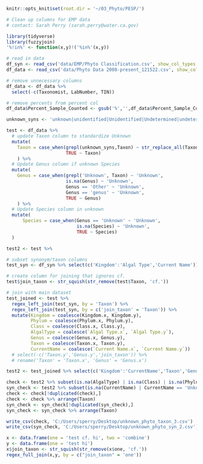 ```r
knitr::opts_knit$set(root.dir = '~/03_Phyto/PESP/')
```

```r
# Clean up columns for EMP data
# contact: Sarah Perry (sarah.perry@water.ca.gov)

library(tidyverse)
library(fuzzyjoin)
'%!in%' <- function(x,y)!('%in%'(x,y))
```

```r
# read in data
df_syn <- read_csv('data/EMP/Phyto Classification.csv', show_col_types = FALSE)
df_data <- read_csv('data/Phyto Data 2008-present_121522.csv', show_col_types = FALSE)

# remove unnecessary columns
df_data <- df_data %>%
  select(-c(Taxonomist, LabNumber, TIN))

# remove percents from percent col
df_data$Percent_Sample_Counted <- gsub('%','',df_data$Percent_Sample_Counted)
```

```r
unknown_syns <- 'unknown|unidentified|Unidentified|Undetermined|undetermined'

test <- df_data %>%
  # update Taxon column to standardize Unknown
  mutate(
    Taxon = case_when(grepl(unknown_syns,Taxon) ~ str_replace_all(Taxon, unknown_syns, 'Unknown'),
                      TRUE ~ Taxon)
    ) %>%
  # Update Genus column if unknown Species
  mutate(
    Genus = case_when(grepl('Unknown', Taxon) ~ 'Unknown',
                      is.na(Genus) ~ 'Unknown',
                      Genus == 'Other' ~ 'Unknown',
                      Genus == 'genus' ~ 'Unknown',
                      TRUE ~ Genus)
    ) %>%
  # Update Species column in unknown
  mutate(
      Species = case_when(Genus == 'Unknown' ~ 'Unknown',
                          is.na(Species) ~ 'Unknown',
                          TRUE ~ Species)
  )

test2 <- test %>%
```

```r
# subset synonym/taxon columns
test_syn <- df_syn %>% select(c('Kingdom':'Algal Type','Current Name'))

# create column for joining that ignores cf.
test$join_taxon <- str_squish(str_remove(test$Taxon, 'cf.'))

# join with main dataset
test_joined <- test %>%
  regex_left_join(test_syn, by = 'Taxon') %>%
  regex_left_join(test_syn, by = c('join_taxon' = 'Taxon')) %>%
  mutate(Kingdom = coalesce(Kingdom.x, Kingdom.y),
         Phylum = coalesce(Phylum.x, Phylum.y),
         Class = coalesce(Class.x, Class.y),
         AlgalType = coalesce(`Algal Type.x`, `Algal Type.y`),
         Genus = coalesce(Genus.x, Genus.y),
         Taxon = coalesce(Taxon.x, Taxon.y),
         CurrentName = coalesce(`Current Name.x`, `Current Name.y`))
  # select(-c('Taxon.y','Genus.y','join_taxon')) %>%
  # rename('Taxon' = 'Taxon.x', 'Genus' = 'Genus.x')

test2 <- test_joined %>% select(c('Kingdom':'CurrentName','Taxon','Genus','Species'))

check <- test2 %>% subset(is.na(AlgalType) | is.na(Class) | is.na(Phylum) | is.na(Kingdom) | is.na(Genus) | is.na(Species))
syn_check <- test2 %>% subset(is.na(CurrentName) | CurrentName == 'Unknown')
check <- check[!duplicated(check),]
check <- check %>% arrange(Taxon)
syn_check <- syn_check[!duplicated(syn_check),]
syn_check <- syn_check %>% arrange(Taxon)

write_csv(check, 'C:/Users/sperry/Desktop/unknown_phyto_taxon_3.csv')
write_csv(syn_check, 'C:/Users/sperry/Desktop/unknown_phyto_syn_2.csv')
```

```r
x <- data.frame(one = 'test cf. hi', two = 'combine')
y <- data.frame(one = 'test hi')
x$join_taxon <- str_squish(str_remove(x$one, 'cf.'))
regex_full_join(x,y, by = c("join_taxon" = 'one'))
```
